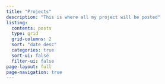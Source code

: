 ```yaml
---
title: "Projects"
description: "This is where all my project will be posted"
listing: 
  contents: posts
  type: grid
  grid-columns: 2
  sort: "date desc"
  categories: true
  sort-ui: false
  filter-ui: false
page-layout: full
page-navigation: true
---
```

